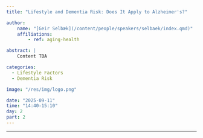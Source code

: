 ```yaml
---
title: "Lifestyle and Dementia Risk: Does It Apply to Alzheimer's?"

author:
    name: "[Geir Selbæk](/content/people/speakers/selbaek/index.qmd)"
    affiliations:
        - ref: aging-health

abstract: |
    Content TBA

categories:
  - Lifestyle Factors
  - Dementia Risk

image: "/res/img/logo.png"

date: "2025-09-11"
time: "14:40-15:10"
day: 2
part: 2
---
```


***

<!-- <object data="/res/quarto.pdf" type="application/pdf" width="100%" height="600">
</object>  -->